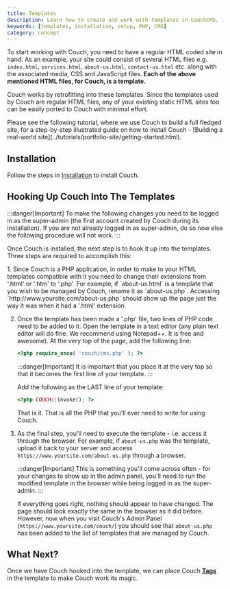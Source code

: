 ```yaml
---
title: Templates
description: Learn how to create and work with templates in CouchCMS, including installation and setup
keywords: [templates, installation, setup, PHP, CMS]
category: concept
---
```



To start working with Couch, you need to have a regular HTML coded site in hand.
As an example, your site could consist of several HTML files e.g. `index.html`, `services.html`, `about-us.html`, `contact-us.html` etc. along with the associated media, CSS and JavaScript files.
**Each of the above mentioned HTML files, for Couch, is a template.**

Couch works by retrofitting into these templates.
Since the templates used by Couch are regular HTML files, any of your existing static HTML sites too can be easily ported to Couch with minimal effort.

<Card icon="star" title="Tutorial">
Please see the following tutorial, where we use Couch to build a full fledged site, for a step-by-step illustrated guide on how to install Couch - [Building a real-world site](../tutorials/portfolio-site/getting-started.html).
</Card>

## Installation

Follow the steps in [Installation](../installation.html) to install Couch.

## Hooking Up Couch Into The Templates

:::danger[Important]
To make the following changes you need to be logged in as the super-admin (the first account created by Couch during its installation). If you are not already logged in as super-admin, do so now else the following procedure will not work.
:::

Once Couch is installed, the next step is to hook it up into the templates.
Three steps are required to accomplish this:

<Steps>
1. Since Couch is a PHP application, in order to make to your HTML templates compatible with it you need to change their extensions from '.html' or '.htm' to '.php'.
   For example, if `about-us.html` is a template that you wish to be managed by Couch, rename it as `about-us.php`.
   Accessing `http://www.yoursite.com/about-us.php` should show up the page just the way it was when it had a '.html' extension.

2. Once the template has been made a '.php' file, two lines of PHP code need to be added to it.
   Open the template in a text editor (any plain text editor will do fine. We recommend using Notepad++. It is free and awesome).
   At the very top of the page, add the following line:
   
   ```php
   <?php require_once( 'couch/cms.php' ); ?>
   ```
   
   :::danger[Important]
   It is important that you place it at the very top so that it becomes the first line of your template.
   :::
   
   Add the following as the LAST line of your template:
   
   ```php
   <?php COUCH::invoke(); ?>
   ```
   
   That is it. That is all the PHP that you'll ever need to write for using Couch.

3. As the final step, you'll need to execute the template - i.e. access it through the browser.
   For example, if `about-us.php` was the template, upload it back to your server and access `https://www.yoursite.com/about-us.php` through a browser.
   
   :::danger[Important]
   This is something you'll come across often - for your changes to show up in the admin panel, you'll need to run the modified template in the browser while being logged in as the super-admin.
   :::
   
   If everything goes right, nothing should appear to have changed. The page should look exactly the same in the browser as it did before. However, now when you visit Couch's Admin Panel (`https://www.yoursite.com/couch/`) you should see that `about-us.php` has been added to the list of templates that are managed by Couch.
</Steps>

## What Next?

Once we have Couch hooked into the template, we can place Couch [**Tags**](./tags.html) in the template to make Couch work its magic.
